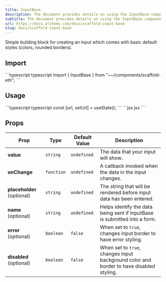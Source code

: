 ```yaml
---
title: InputBase
description: The document provides details on using the InputBase component from \~~/components/scaffold-eth,\ including its import, usage, and available props for customization, such as value , onChange , and optional styling features.
subtitle: The document provides details on using the InputBase component from \~~/components/scaffold-eth,\ including its import, usage, and available props for customization, such as value , onChange , and optional styling features.
url: https://docs.alchemy.com/docs/scaffold-input-base
slug: docs/scaffold-input-base
---
```


Simple building block for creating an input which comes with basic default styles (colors, rounded borders).

## Import

<CodeGroup>
  ```typescript typescript
  import { InputBase } from "~~/components/scaffold-eth";
  ```
</CodeGroup>

## Usage

<CodeGroup>
  ```typescript typescript
  const [url, setUrl] = useState<string>();
  ```
</CodeGroup>

<CodeGroup>
  ```jsx jsx
  <InputBase name="url" placeholder="url" value={url} onChange={setUrl} />
  ```
</CodeGroup>

## Props

| Prop                       | Type       | Default Value | Description                                                                             |
| -------------------------- | ---------- | ------------- | --------------------------------------------------------------------------------------- |
| **value**                  | `string`   | `undefined`   | The data that your input will show.                                                     |
| **onChange**               | `function` | `undefined`   | A callback invoked when the data in the input changes.                                  |
| **placeholder** (optional) | `string`   | `undefined`   | The string that will be rendered before input data has been entered.                    |
| **name** (optional)        | `string`   | `undefined`   | Helps identify the data being sent if InputBase is submitted into a form.               |
| **error** (optional)       | `boolean`  | `false`       | When set to `true`, changes input border to have error styling.                         |
| **disabled** (optional)    | `boolean`  | `false`       | When set to `true`, changes input background color and border to have disabled styling. |
